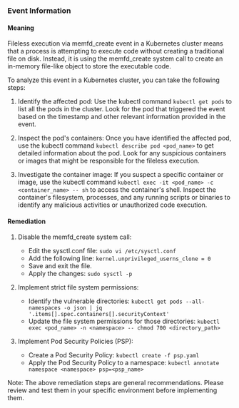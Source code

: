 
### Event Information

#### Meaning

Fileless execution via memfd_create event in a Kubernetes cluster means that a process is attempting to execute code without creating a traditional file on disk. Instead, it is using the memfd_create system call to create an in-memory file-like object to store the executable code.

To analyze this event in a Kubernetes cluster, you can take the following steps:

1. Identify the affected pod: Use the kubectl command `kubectl get pods` to list all the pods in the cluster. Look for the pod that triggered the event based on the timestamp and other relevant information provided in the event.

2. Inspect the pod's containers: Once you have identified the affected pod, use the kubectl command `kubectl describe pod <pod_name>` to get detailed information about the pod. Look for any suspicious containers or images that might be responsible for the fileless execution.

3. Investigate the container image: If you suspect a specific container or image, use the kubectl command `kubectl exec -it <pod_name> -c <container_name> -- sh` to access the container's shell. Inspect the container's filesystem, processes, and any running scripts or binaries to identify any malicious activities or unauthorized code execution.

#### Remediation

1. Disable the memfd_create system call:
   - Edit the sysctl.conf file: `sudo vi /etc/sysctl.conf`
   - Add the following line: `kernel.unprivileged_userns_clone = 0`
   - Save and exit the file.
   - Apply the changes: `sudo sysctl -p`

2. Implement strict file system permissions:
   - Identify the vulnerable directories: `kubectl get pods --all-namespaces -o json | jq '.items[].spec.containers[].securityContext'`
   - Update the file system permissions for those directories: `kubectl exec <pod_name> -n <namespace> -- chmod 700 <directory_path>`

3. Implement Pod Security Policies (PSP):
   - Create a Pod Security Policy: `kubectl create -f psp.yaml`
   - Apply the Pod Security Policy to a namespace: `kubectl annotate namespace <namespace> psp=<psp_name>`

Note: The above remediation steps are general recommendations. Please review and test them in your specific environment before implementing them.

